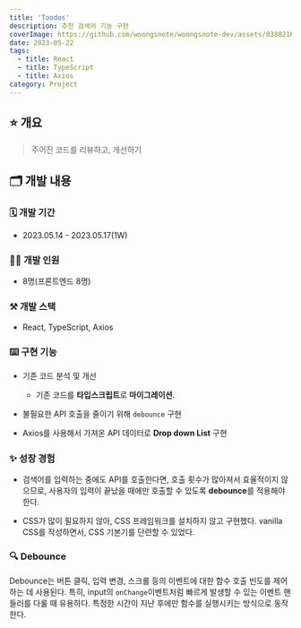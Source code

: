 ```yaml
---
title: 'Toodos'
description: 추천 검색어 기능 구현
coverImage: https://github.com/woongsnote/woongsnote-dev/assets/83802168/aa595461-4464-441e-a739-56e38ca9c425
date: 2023-05-22
tags:
  - title: React
  - title: TypeScript
  - title: Axios
category: Project
---
```


## ⭐ 개요

> 주어진 코드를 리뷰하고, 개선하기

## 🗂️ 개발 내용

### 🗓️ 개발 기간

- 2023.05.14 - 2023.05.17(1W)

### 🧑‍💻 개발 인원

- 8명(프론트엔드 8명)

### ⚒️ 개발 스택

- React, TypeScript, Axios

### ⌨️ 구현 기능

- 기존 코드 분석 및 개선

  - 기존 코드를 **타입스크립트**로 **마이그레이션**.

- 불필요한 API 호출을 줄이기 위해 `debounce` 구현
- Axios를 사용해서 가져온 API 데이터로 **Drop down List** 구현

### ✨ 성장 경험

- 검색어를 입력하는 중에도 API를 호출한다면, 호출 횟수가 많아져서 효율적이지 않으므로, 사용자의 입력이 끝났을 때에만 호출할 수 있도록 **debounce**를 적용해야 한다.

- CSS가 많이 필요하지 않아, CSS 프레임워크를 설치하지 않고 구현했다. vanilla CSS를 작성하면서, CSS 기본기를 단련할 수 있었다.

### 🔍 Debounce

Debounce는 버튼 클릭, 입력 변경, 스크롤 등의 이벤트에 대한 함수 호출 빈도를 제어하는 데 사용된다.
특히, input의 `onChange`이벤트처럼 빠르게 발생할 수 있는 이벤트 핸들러를 다룰 때 유용하다.
특정한 시간이 지난 후에만 함수를 실행시키는 방식으로 동작한다.
